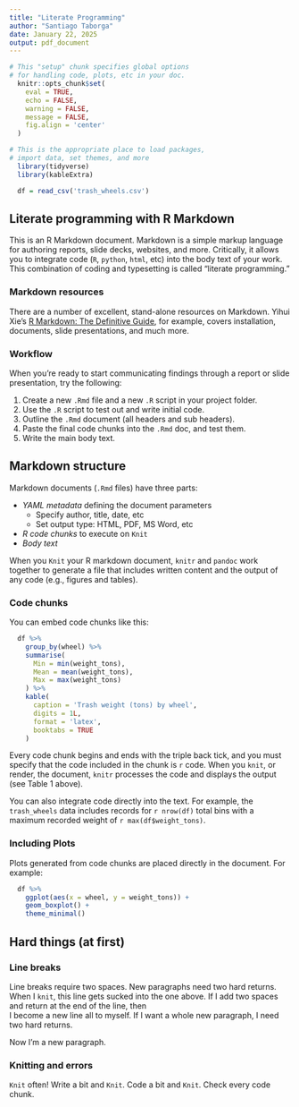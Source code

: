 ```yaml
---
title: "Literate Programming"
author: "Santiago Taborga"
date: January 22, 2025
output: pdf_document
---
```


```r
# This "setup" chunk specifies global options
# for handling code, plots, etc in your doc.
  knitr::opts_chunk$set(
    eval = TRUE,
    echo = FALSE, 
    warning = FALSE, 
    message = FALSE,
    fig.align = 'center'
  )  

# This is the appropriate place to load packages,
# import data, set themes, and more
  library(tidyverse)
  library(kableExtra)

  df = read_csv('trash_wheels.csv')
```


## Literate programming with R Markdown
This is an R Markdown document. Markdown is a simple markup language for authoring reports, slide decks, websites, and more. Critically, it allows you to integrate code (`R`, `python`, `html`, etc) into the body text of your work. This combination of coding and typesetting is called "literate programming."


### Markdown resources  
There are a number of excellent, stand-alone resources on Markdown. Yihui Xie's [R Markdown: The Definitive Guide](https://bookdown.org/yihui/rmarkdown/), for example, covers installation, documents, slide presentations, and much more. 

<!-- This is a comment in markdown.
Does it do line breaks?
Yes it does.-->
<!-- shift + command/ctrl + c to comment -->

### Workflow  
When you're ready to start communicating findings through a report or slide presentation, try the following: 

1. Create a new `.Rmd` file and a new `.R` script in your project folder.  
1. Use the `.R` script to test out and write initial code.  
1. Outline the `.Rmd` document (all headers and sub headers).  
1. Paste the final code chunks into the `.Rmd` doc, and test them.  
7. Write the main body text.  

## Markdown structure 
Markdown documents (`.Rmd` files) have three parts:

- *YAML metadata* defining the document parameters
  - Specify author, title, date, etc
  - Set output type: HTML, PDF, MS Word, etc
- *R code chunks* to execute on `Knit`
- *Body text*

When you `Knit` your R markdown document, `knitr` and `pandoc` work together to generate a file that includes written content and the output of any code (e.g., figures and tables). 

### Code chunks 
You can embed code chunks like this:

```r
  df %>%
    group_by(wheel) %>%
    summarise(
      Min = min(weight_tons),
      Mean = mean(weight_tons),
      Max = max(weight_tons)
    ) %>%
    kable(
      caption = 'Trash weight (tons) by wheel', 
      digits = 1L,
      format = 'latex',
      booktabs = TRUE
    )
```

Every code chunk begins and ends with the triple back tick, and you must specify that the code included in the chunk is `r` code. When you `knit`, or render, the document, `knitr` processes the code and displays the output (see Table 1 above).

You can also integrate code directly into the text. For example, the `trash_wheels` data includes records for `r nrow(df)` total bins with a maximum recorded weight of `r max(df$weight_tons)`.


### Including Plots
Plots generated from code chunks are placed directly in the document. For example:

```r
  df %>%
    ggplot(aes(x = wheel, y = weight_tons)) +
    geom_boxplot() +
    theme_minimal()
```


## Hard things (at first)

### Line breaks 
Line breaks require two spaces. New paragraphs need two hard returns.
When I `knit`, this line gets sucked into the one above. If I add two spaces and return at the end of the line, then  
I become a new line all to myself. If I want a whole new paragraph, I need two hard returns.

Now I'm a new paragraph. 

### Knitting and errors
`Knit` often! Write a bit and `Knit`. Code a bit and `Knit`. Check every code chunk.
